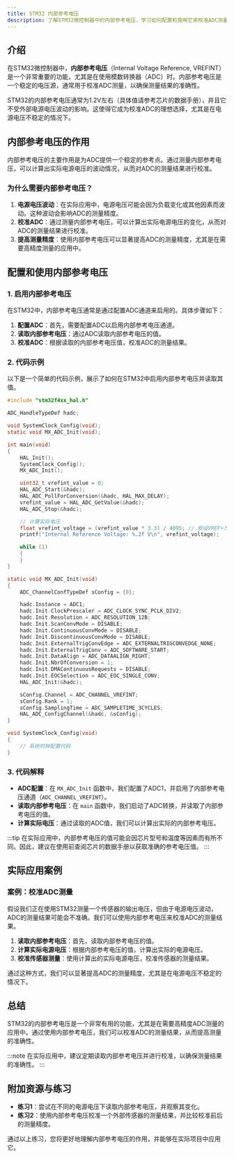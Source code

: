 ```yaml
---
title: STM32 内部参考电压
description: 了解STM32微控制器中的内部参考电压，学习如何配置和使用它来校准ADC测量。
---
```


## 介绍

在STM32微控制器中，**内部参考电压**（Internal Voltage Reference, VREFINT）是一个非常重要的功能，尤其是在使用模数转换器（ADC）时。内部参考电压是一个稳定的电压源，通常用于校准ADC测量，以确保测量结果的准确性。

STM32的内部参考电压通常为1.2V左右（具体值请参考芯片的数据手册），并且它不受外部电源电压波动的影响。这使得它成为校准ADC的理想选择，尤其是在电源电压不稳定的情况下。

## 内部参考电压的作用

内部参考电压的主要作用是为ADC提供一个稳定的参考点。通过测量内部参考电压，可以计算出实际电源电压的波动情况，从而对ADC的测量结果进行校准。

### 为什么需要内部参考电压？

1. **电源电压波动**：在实际应用中，电源电压可能会因为负载变化或其他因素而波动。这种波动会影响ADC的测量精度。
2. **校准ADC**：通过测量内部参考电压，可以计算出实际电源电压的变化，从而对ADC的测量结果进行校准。
3. **提高测量精度**：使用内部参考电压可以显著提高ADC的测量精度，尤其是在需要高精度测量的应用中。

## 配置和使用内部参考电压

### 1. 启用内部参考电压

在STM32中，内部参考电压通常是通过配置ADC通道来启用的。具体步骤如下：

1. **配置ADC**：首先，需要配置ADC以启用内部参考电压通道。
2. **读取内部参考电压**：通过ADC读取内部参考电压的值。
3. **校准ADC**：根据读取的内部参考电压值，校准ADC的测量结果。

### 2. 代码示例

以下是一个简单的代码示例，展示了如何在STM32中启用内部参考电压并读取其值。

```c
#include "stm32f4xx_hal.h"

ADC_HandleTypeDef hadc;

void SystemClock_Config(void);
static void MX_ADC_Init(void);

int main(void)
{
    HAL_Init();
    SystemClock_Config();
    MX_ADC_Init();

    uint32_t vrefint_value = 0;
    HAL_ADC_Start(&hadc);
    HAL_ADC_PollForConversion(&hadc, HAL_MAX_DELAY);
    vrefint_value = HAL_ADC_GetValue(&hadc);
    HAL_ADC_Stop(&hadc);

    // 计算实际电压
    float vrefint_voltage = (vrefint_value * 3.3) / 4095; // 假设VREF+为3.3V
    printf("Internal Reference Voltage: %.2f V\n", vrefint_voltage);

    while (1)
    {
    }
}

static void MX_ADC_Init(void)
{
    ADC_ChannelConfTypeDef sConfig = {0};

    hadc.Instance = ADC1;
    hadc.Init.ClockPrescaler = ADC_CLOCK_SYNC_PCLK_DIV2;
    hadc.Init.Resolution = ADC_RESOLUTION_12B;
    hadc.Init.ScanConvMode = DISABLE;
    hadc.Init.ContinuousConvMode = DISABLE;
    hadc.Init.DiscontinuousConvMode = DISABLE;
    hadc.Init.ExternalTrigConvEdge = ADC_EXTERNALTRIGCONVEDGE_NONE;
    hadc.Init.ExternalTrigConv = ADC_SOFTWARE_START;
    hadc.Init.DataAlign = ADC_DATAALIGN_RIGHT;
    hadc.Init.NbrOfConversion = 1;
    hadc.Init.DMAContinuousRequests = DISABLE;
    hadc.Init.EOCSelection = ADC_EOC_SINGLE_CONV;
    HAL_ADC_Init(&hadc);

    sConfig.Channel = ADC_CHANNEL_VREFINT;
    sConfig.Rank = 1;
    sConfig.SamplingTime = ADC_SAMPLETIME_3CYCLES;
    HAL_ADC_ConfigChannel(&hadc, &sConfig);
}

void SystemClock_Config(void)
{
    // 系统时钟配置代码
}
```

### 3. 代码解释

- **ADC配置**：在 `MX_ADC_Init` 函数中，我们配置了ADC1，并启用了内部参考电压通道（`ADC_CHANNEL_VREFINT`）。
- **读取内部参考电压**：在 `main` 函数中，我们启动了ADC转换，并读取了内部参考电压的值。
- **计算实际电压**：通过读取的ADC值，我们可以计算出实际的内部参考电压。

:::tip
在实际应用中，内部参考电压的值可能会因芯片型号和温度等因素而有所不同。因此，建议在使用前查阅芯片的数据手册以获取准确的参考电压值。
:::

## 实际应用案例

### 案例：校准ADC测量

假设我们正在使用STM32测量一个传感器的输出电压，但由于电源电压波动，ADC的测量结果可能会不准确。我们可以使用内部参考电压来校准ADC的测量结果。

1. **读取内部参考电压**：首先，读取内部参考电压的值。
2. **计算实际电源电压**：根据内部参考电压的值，计算出实际的电源电压。
3. **校准传感器测量**：使用计算出的实际电源电压，校准传感器的测量结果。

通过这种方式，我们可以显著提高ADC的测量精度，尤其是在电源电压不稳定的情况下。

## 总结

STM32的内部参考电压是一个非常有用的功能，尤其是在需要高精度ADC测量的应用中。通过使用内部参考电压，我们可以校准ADC的测量结果，从而提高测量的准确性。

:::note
在实际应用中，建议定期读取内部参考电压并进行校准，以确保测量结果的准确性。
:::

## 附加资源与练习

- **练习1**：尝试在不同的电源电压下读取内部参考电压，并观察其变化。
- **练习2**：使用内部参考电压校准一个外部传感器的测量结果，并比较校准前后的测量精度。

通过以上练习，您将更好地理解内部参考电压的作用，并能够在实际项目中应用它。